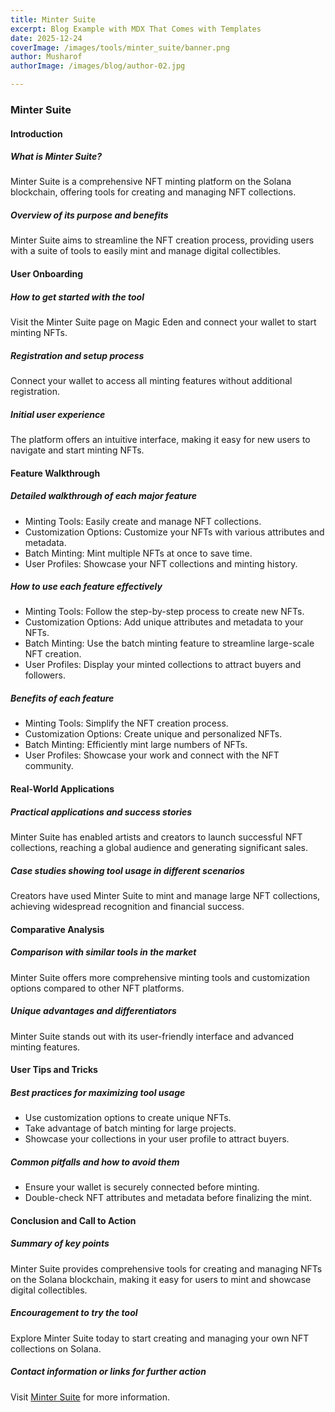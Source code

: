 ```yaml
---
title: Minter Suite
excerpt: Blog Example with MDX That Comes with Templates
date: 2025-12-24
coverImage: /images/tools/minter_suite/banner.png
author: Musharof
authorImage: /images/blog/author-02.jpg

---
```

### Minter Suite

#### Introduction

##### What is Minter Suite?

Minter Suite is a comprehensive NFT minting platform on the Solana blockchain, offering tools for creating and managing NFT collections.

##### Overview of its purpose and benefits

Minter Suite aims to streamline the NFT creation process, providing users with a suite of tools to easily mint and manage digital collectibles.

#### User Onboarding

##### How to get started with the tool

Visit the Minter Suite page on Magic Eden and connect your wallet to start minting NFTs.

##### Registration and setup process

Connect your wallet to access all minting features without additional registration.

##### Initial user experience

The platform offers an intuitive interface, making it easy for new users to navigate and start minting NFTs.

#### Feature Walkthrough

##### Detailed walkthrough of each major feature

-   Minting Tools: Easily create and manage NFT collections.
-   Customization Options: Customize your NFTs with various attributes and metadata.
-   Batch Minting: Mint multiple NFTs at once to save time.
-   User Profiles: Showcase your NFT collections and minting history.

##### How to use each feature effectively

-   Minting Tools: Follow the step-by-step process to create new NFTs.
-   Customization Options: Add unique attributes and metadata to your NFTs.
-   Batch Minting: Use the batch minting feature to streamline large-scale NFT creation.
-   User Profiles: Display your minted collections to attract buyers and followers.

##### Benefits of each feature

-   Minting Tools: Simplify the NFT creation process.
-   Customization Options: Create unique and personalized NFTs.
-   Batch Minting: Efficiently mint large numbers of NFTs.
-   User Profiles: Showcase your work and connect with the NFT community.

#### Real-World Applications

##### Practical applications and success stories

Minter Suite has enabled artists and creators to launch successful NFT collections, reaching a global audience and generating significant sales.

##### Case studies showing tool usage in different scenarios

Creators have used Minter Suite to mint and manage large NFT collections, achieving widespread recognition and financial success.

#### Comparative Analysis

##### Comparison with similar tools in the market

Minter Suite offers more comprehensive minting tools and customization options compared to other NFT platforms.

##### Unique advantages and differentiators

Minter Suite stands out with its user-friendly interface and advanced minting features.

#### User Tips and Tricks

##### Best practices for maximizing tool usage

-   Use customization options to create unique NFTs.
-   Take advantage of batch minting for large projects.
-   Showcase your collections in your user profile to attract buyers.

##### Common pitfalls and how to avoid them

-   Ensure your wallet is securely connected before minting.
-   Double-check NFT attributes and metadata before finalizing the mint.

#### Conclusion and Call to Action

##### Summary of key points

Minter Suite provides comprehensive tools for creating and managing NFTs on the Solana blockchain, making it easy for users to mint and showcase digital collectibles.

##### Encouragement to try the tool

Explore Minter Suite today to start creating and managing your own NFT collections on Solana.

##### Contact information or links for further action

Visit [Minter Suite](https://magiceden.io/marketplace/minter_suite) for more information.